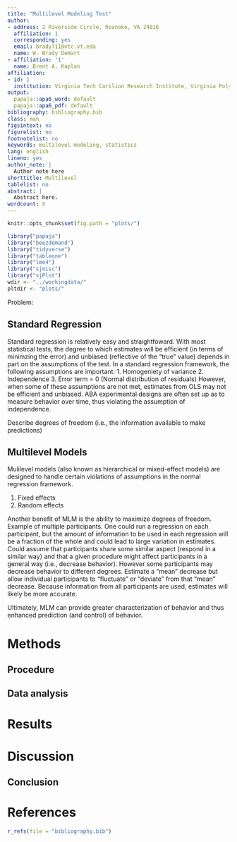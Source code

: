 ```yaml
---
title: "Multilevel Modeling Test"
author:
- address: 2 Riverside Circle, Roanoke, VA 24016
  affiliation: 1
  corresponding: yes
  email: brady711@vtc.vt.edu
  name: W. Brady DeHart
- affiliation: '1'
  name: Brent A. Kaplan
affiliation:
- id: 1
  institution: Virginia Tech Carilion Research Institute, Virginia Polytechnic Institute and State University
output:
  papaja::apa6_word: default
  papaja::apa6_pdf: default
bibliography: bibliography.bib
class: man
figsintext: no
figurelist: no
footnotelist: no
keywords: multilevel modeling, statistics
lang: english
lineno: yes
author_note: |
  Author note here
shorttitle: Multilevel
tablelist: no
abstract: |
  Abstract here.
wordcount: X
---
```


```r
knitr::opts_chunk$set(fig.path = "plots/")
```

```r
library("papaja")
library("beezdemand")
library("tidyverse")
library("tableone")
library("lme4")
library("sjmisc")
library("sjPlot")
wdir <- "../workingdata/"
pltdir <- "plots/"

```

Problem:

## Standard Regression
Standard regression is relatively easy and straightfoward. With most statistical tests, the degree to which estimates will be efficient (in terms of minimzing the error) and unbiased (reflective of the "true" value) depends in part on the assumptions of the test. In a standard regression framework, the following assumptions are important:
1. Homogeniety of variance
2. Independence
3. Error term = 0 (Normal distribution of residuals)
However, when some of these assumptions are not met, estimates from OLS may not be efficient and unbiased. ABA experimental designs are often set up as to measure behavior over time, thus violating the assumption of independence.

Describe degrees of freedom (i.e., the information available to make predictions)

## Multilevel Models
Mulilevel models (also known as hierarchical or mixed-effect models) are designed to handle certain violations of assumptions in the normal regression framework.

1. Fixed effects
2. Random effects

Another benefit of MLM is the ability to maximize degrees of freedom. Example of multiple participants. One could run a regression on each participant, but the amount of information to be used in each regression will be a fraction of the whole and could lead to large variation in estimates. Could assume that participants share some similar aspect (respond in a similar way) and that a given procedure might affect participants in a general way (i.e., decrease behavior). However some participants may decrease behavior to different degrees. Estimate a "mean" decrease but allow individual participants to "fluctuate" or "deviate" from that "mean" decrease. Because information from all participants are used, estimates will likely be more accurate. 

Ultimately, MLM can provide greater characterization of behavior and thus enhanced prediction (and control) of behavior. 


# Methods

## Procedure

## Data analysis

# Results

# Discussion


## Conclusion


\newpage

# References
```r
r_refs(file = "bibliography.bib")
```

\setlength{\parindent}{-0.5in}
\setlength{\leftskip}{0.5in}
